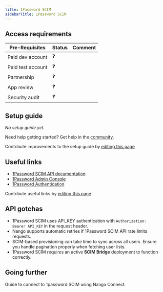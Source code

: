```yaml
---
title: 1Password SCIM
sidebarTitle: 1Password SCIM
---
```



<Overview />
<PreBuiltTooling />
<PreBuiltUseCases />

## Access requirements
| Pre-Requisites | Status | Comment |
| - | - | - |
| Paid dev account | ❓ |  |
| Paid test account | ❓ |  |
| Partnership | ❓ | |
| App review | ❓ |  |
| Security audit | ❓ | |

## Setup guide

_No setup guide yet._

<Tip>Need help getting started? Get help in the [community](https://nango.dev/slack).</Tip>

<Note>Contribute improvements to the setup guide by [editing this page](https://github.com/nangohq/nango/tree/master/docs-v2/integrations/all/1password.mdx)</Note>

## Useful links

- [1Password SCIM API documentation](https://support.1password.com/scim/)
- [1Password Admin Console](https://my.1password.com)
- [1Password Authentication](https://support.1password.com/scim/)

<Note>Contribute useful links by [editing this page](https://github.com/nangohq/nango/tree/master/docs-v2/integrations/all/1password-scim.mdx)</Note>

## API gotchas

- 1Password SCIM uses API_KEY authentication with `Authorization: Bearer API_KEY` in the request header.
- Nango supports automatic retries if 1Password SCIM API rate limits requests.
- SCIM-based provisioning can take time to sync across all users. Ensure you handle pagination properly when fetching user lists.
- 1Password SCIM requires an active **SCIM Bridge** deployment to function correctly.


## Going further

<Card title="Connect to 1password SCIM" icon="link" href="/integrations/all/1password-scim/connect" horizontal>
  Guide to connect to 1password SCIM using Nango Connect.
</Card>